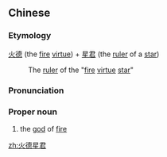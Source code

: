 ==Chinese==
{{zh-forms|type=22}}

===Etymology===
[[火德]] (the [[fire]] [[virtue]]) + [[星君]] (the [[ruler]] of a [[star]])
: The [[ruler]] of the "[[fire]] [[virtue]] [[star]]"

===Pronunciation===
{{zh-pron
|m=huǒdé xīngjūn
|c=fo2 dak1 sing1 gwan1
|cat=pn
}}

===Proper noun===
{{zh-proper noun}}

# {{lb|zh|Chinese mythology}} the [[god]] of [[fire]]

[[zh:火德星君]]
